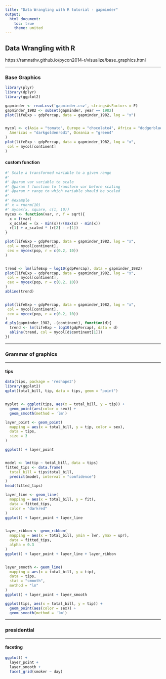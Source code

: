 ```yaml
---
title: "Data Wrangling with R tutorial - gapminder"
output:
  html_document:
    toc: true
    theme: united
---
```


## Data Wrangling with R

https://ramnathv.github.io/pycon2014-r/visualize/base_graphics.html

*** 

### Base Graphics

``` r
library(plyr)
library(dplyr)
library(ggplot2)

gapminder <- read.csv('gapminder.csv', stringsAsFactors = F)
gapminder_1982 <- subset(gapminder, year == 1982)
plot(lifeExp ~ gdpPercap, data = gapminder_1982, log = "x")


mycol <- c(Asia = "tomato", Europe = "chocolate4", Africa = "dodgerblue2", 
  Americas = "darkgoldenrod1", Oceania = "green4"
)
plot(lifeExp ~ gdpPercap, data = gapminder_1982, log = "x",
 col = mycol[continent]    
)
```


#### custom function

``` r
#' Scale a transformed variable to a given range
#'
#' @param var variable to scale
#' @param f function to transform var before scaling
#' @param r range to which variable should be scaled
#'
#' @example
#' x = rnorm(10)
#' mycex(x, square, c(1, 10))
mycex <- function(var, r, f = sqrt){
  x = f(var)
  x_scaled = (x - min(x))/(max(x) - min(x))
  r[1] + x_scaled * (r[2] - r[1])
}

plot(lifeExp ~ gdpPercap, data = gapminder_1982, log = "x",
 col = mycol[continent],
 cex = mycex(pop, r = c(0.2, 10))
)


trend <- lm(lifeExp ~ log10(gdpPercap), data = gapminder_1982)
plot(lifeExp ~ gdpPercap, data = gapminder_1982, log = "x",
 col = mycol[continent],
 cex = mycex(pop, r = c(0.2, 10))
)
abline(trend)


plot(lifeExp ~ gdpPercap, data = gapminder_1982, log = "x",
 col = mycol[continent],
 cex = mycex(pop, r = c(0.2, 10))
)
d_ply(gapminder_1982, .(continent), function(d){
  trend <- lm(lifeExp ~ log10(gdpPercap), data = d)
  abline(trend, col = mycol[d$continent[1]])
})
```

***

### Grammar of graphics 

***

#### tips

``` r
data(tips, package = 'reshape2')
library(ggplot2)
qplot(total_bill, tip, data = tips, geom = "point")


myplot <- ggplot(tips, aes(x = total_bill, y = tip)) +
  geom_point(aes(color = sex)) +
  geom_smooth(method = 'lm')

layer_point <- geom_point(
  mapping = aes(x = total_bill, y = tip, color = sex),
  data = tips,
  size = 3
)

ggplot() + layer_point


model <- lm(tip ~ total_bill, data = tips)
fitted_tips <- data.frame(
  total_bill = tips$total_bill, 
  predict(model, interval = "confidence")
)
head(fitted_tips)

layer_line <- geom_line(
  mapping = aes(x = total_bill, y = fit),
  data = fitted_tips,
  color = "darkred"
)
ggplot() + layer_point + layer_line


layer_ribbon <- geom_ribbon(
  mapping = aes(x = total_bill, ymin = lwr, ymax = upr),
  data = fitted_tips,
  alpha = 0.3
)
ggplot() + layer_point + layer_line + layer_ribbon


layer_smooth <- geom_line(
  mapping = aes(x = total_bill, y = tip),
  data = tips,
  stat = "smooth",
  method = "lm"
)
ggplot() + layer_point + layer_smooth

ggplot(tips, aes(x = total_bill, y = tip)) +
  geom_point(aes(color = sex)) +
  geom_smooth(method = 'lm')
```


***

### presidential

***

#### faceting


``` r
ggplot() +
  layer_point +
  layer_smooth +
  facet_grid(smoker ~ day)





```

